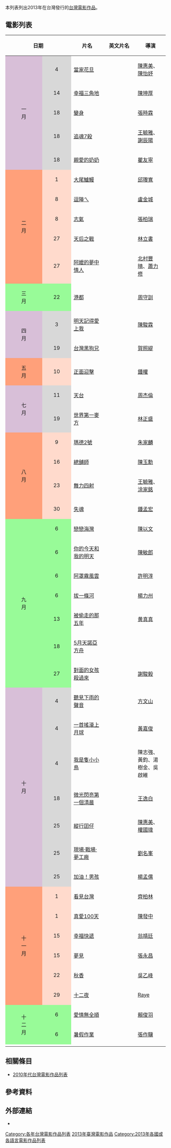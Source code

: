 本列表列出2013年在台灣發行的[[台灣電影作品|台灣電影作品]]。

== 電影列表 ==
{| class="wikitable" style="margin: 0 auto; font-size:small"
|- bgcolor="#dae3e7" style="text-align: center; font-size:small;"
! colspan="2"|  日期
! width="18%"|  片名
! width="20%"|  英文片名
! width="15%"|  導演
!  主演
|-
! rowspan="5" valign="center" align="center" style="background:#D8BFD8; textcolor:#000;" |一<br />月
| rowspan="1" align="center" style="background:#D8D8D8; textcolor:#000;" | 4
| [[當家花旦|當家花旦]] || ''{{lang|en|The Triangle Land}}'' || [[陳惠美|陳惠美]]、[[陳怡妤|陳怡妤]] || 紀錄片
|-
| rowspan="1" align="center" style="background:#D8D8D8; textcolor:#000;" | 14
| [[幸福三角地|幸福三角地]] || ''{{lang|en|The Triangle Land}}'' || [[陳坤厚|陳坤厚]] || [[楊誠誠|楊誠誠]]、[[謝東裕|謝東裕]]、[[朱芷瑩|朱芷瑩]]、[[洪勝德|洪勝德]]、[[孟庭麗|孟庭麗]]
|-
| rowspan="1" align="center" style="background:#D8D8D8; textcolor:#000;" | 18
| [[變身_(台灣電影)|變身]] || ''{{lang|en|Machi Action}}'' || [[張時霖|張時霖]] || [[陳柏霖|陳柏霖]]、[[邱彦翔|邱彦翔]]、[[郭雪芙|郭雪芙]]、[[陳庭萱|陳庭萱]]、[[敖犬|敖犬]]
|-
| rowspan="1" align="center" style="background:#D8D8D8; textcolor:#000;" | 18
| [[追魂7殺|追魂7殺]] || ''{{lang|en|Killing 7}}'' || [[王毓雅|王毓雅]]、[[謝辰陽|謝辰陽]] || [[盧學叡|盧學叡]]、[[傅天穎|傅天穎]]、[[林埈永|綠茶]] 、[[錢柏渝|錢柏渝]]、[[廖曉彤|廖曉彤]]、[[卞慶華|卞慶華]]、[[程若薇|程若薇]]、[[秦紫翔|秦紫翔]]
|-
| rowspan="1" align="center" style="background:#D8D8D8; textcolor:#000;" | 18
| [[親愛的奶奶|親愛的奶奶]] || ''{{lang|en|To My Dear Granny}}''|| [[瞿友寧|瞿友寧]] || [[張岫雲|張岫雲]]、[[柯宇綸|柯宇綸]]、[[林美秀_(演員)|林美秀]]、[[李千娜|李千娜]]、[[張世|張世]] 
|-
! rowspan="5" valign="center" align="center" style="background:#FFA07A; textcolor:#000;" |二<br />月
| rowspan="1" align="center" style="background:#ffdacc; textcolor:#000;" | 1
| [[大尾鱸鰻|大尾鱸鰻]] || ''{{lang|en|David Loman}}'' || [[邱瓈寬|邱瓈寬]] || [[豬哥亮|豬哥亮]]、[[楊祐寧|楊祐寧]]、[[郭采潔|郭采潔]]、[[陳博正|陳博正]]、[[素珠|素珠]]、[[林美秀_(演員)|林美秀]]、[[王彩樺|王彩樺]]、[[苗可麗|苗可麗]]、[[康康|康康]]
|-
| rowspan="1" align="center" style="background:#ffdacc; textcolor:#000;" | 8
| [[逗陣ㄟ|逗陣ㄟ]] || ''{{lang|en|Get Together}}'' || [[盧金城|盧金城]] || [[江淑娜|江淑娜]]、[[梁修身|梁修身]]、[[林暉閔|林暉閔]]、[[楊琪_(台灣演員)|楊琪]]、[[錢韋杉|錢韋杉]]、[[敖犬|敖犬]]
|-
| rowspan="1" align="center" style="background:#ffdacc; textcolor:#000;" | 8
| [[志氣|志氣]] || ''{{lang|en|Step Back to Glory}}'' || [[張柏瑞|張柏瑞]] || [[郭書瑤|郭書瑤]]、[[莊凱勛|莊凱勛]]、[[楊千霈|楊千霈]]、[[于美人|于美人]]、[[昆凌|昆凌]]
|-
| rowspan="1" align="center" style="background:#ffdacc; textcolor:#000;" | 27
| [[天后之戰|天后之戰]] || ''{{lang|en|Faithball}}'' || [[林立書|林立書]] || [[倪安東|倪安東]]、[[劉香慈|劉香慈]]、[[許效舜|許效舜]]、[[林美照|林美照]]
|-
| rowspan="1" align="center" style="background:#ffdacc; textcolor:#000;" | 27
| [[阿嬤的夢中情人|阿嬤的夢中情人]] || ''{{lang|en|Forever Love Grandma}}'' || [[北村豐晴|北村豐晴]]、[[蕭力修|蕭力修]] || [[藍正龍|藍正龍]]、[[安心亞|安心亞]]、[[天心_(藝人)|天心]]、[[王柏傑|王柏傑]]、[[龍劭華|龍劭華]]、[[瀋海蓉|瀋海蓉]]
|-
! rowspan="1" valign="center" align="center" style="background:#98fb98; textcolor:#000;" |三<br />月
| rowspan="1" align="center" style="background:#98fb98; textcolor:#000;" | 22
| [[港都_(電影)|港都]] || ''{{lang|en|The Harbor}}'' || [[周守訓|周守訓]] || [[杜宇航|杜宇航]]、[[洪天祥|洪天祥]]、[[邱凱偉|邱凱偉]]、[[許慧欣|許慧欣]]、[[許慧欣|許慧欣]]、[[蔡黃汝|蔡黃汝]]、[[郭少軒|郭少軒]]、[[邵庭|邵庭]]
|-
! rowspan="2" valign="center" align="center" style="background:#D8BFD8; textcolor:#000;" |四<br />月
| rowspan="1" align="center" style="background:#D8D8D8; textcolor:#000;" | 3
| [[明天記得愛上我|明天記得愛上我]] || ''{{lang|en|Will You Still Love Me Tomorrow?}}'' || [[陳駿霖|陳駿霖]]|| [[范曉萱|范曉萱]]、[[任賢齊|任賢齊]]、[[柯宇綸|柯宇綸]]、[[石錦航|石錦航]]、[[夏于喬|夏于喬]]
|-
| rowspan="1" align="center" style="background:#D8D8D8; textcolor:#000;" | 19
| [[台灣黑狗兄|台灣黑狗兄]] || ''{{lang|en|Sock’n Roll}}''  || [[賀照緹|賀照緹]] || 紀錄片
|-
! rowspan="1" valign="center" align="center" style="background:#FFA07A; textcolor:#000;" |五<br />月
| rowspan="1" align="center" style="background:#ffdacc; textcolor:#000;" | 10
| [[正面迎擊|正面迎擊]] || ''{{lang|en|Face To Face}}'' || [[鍾權|鍾權]] || 紀錄片
|-
! rowspan="2" valign="center" align="center" style="background:#D8BFD8; textcolor:#000;" |七<br />月
| rowspan="1" align="center" style="background:#D8D8D8; textcolor:#000;" | 11
| [[天台_(電影)|天台]]|| ''{{lang|en|The Rooftop}}'' ||[[周杰倫|周杰倫]] || [[周杰倫|周杰倫]]、[[王學圻|王學圻]]、[[陳柏霖|陳柏霖]]、[[李心艾|李心艾]]、[[柯有倫|柯有倫]]、[[鍾鎮濤|鍾鎮濤]]、[[曾志偉|曾志偉]]、[[黃秋生|黃秋生]]
|-
| rowspan="1" align="center" style="background:#D8D8D8; textcolor:#000;" | 19
| [[世界第一麥方|世界第一麥方]] || ''{{lang|en|27℃-Loaf Rocks}}'' || [[林正盛|林正盛]]  || [[李國毅|李國毅]]、[[孟耿如|孟耿如]]、[[王彩樺|王彩樺]]、[[高盟傑|高盟傑]]、[[黃鐙輝|黃鐙輝]]、[[邱凱偉|邱凱偉]]
|-
! rowspan="4" valign="center" align="center" style="background:#FFA07A; textcolor:#000;" |八<br />月
| rowspan="1" align="center" style="background:#ffdacc; textcolor:#000;" | 9
| [[瑪德2號|瑪德2號]] || ''{{lang|en|Saving Mother Robot}}'' || [[朱家麟|朱家麟]]  || [[黃曉明|黃曉明]]、[[徐若瑄|徐若瑄]]、[[九孔_(藝人)|九孔]]、[[楊謹華|楊謹華]]、[[曾志偉|曾志偉]]、[[楊冪|楊冪]]
|-
| rowspan="1" align="center" style="background:#ffdacc; textcolor:#000;" | 16
| [[總舖師_(電影)|總舖師]] || ''{{lang|en|Zone Pro Site}}'' || [[陳玉勳|陳玉勳]] || [[林美秀_(演員)|林美秀]]、[[楊祐寧|楊祐寧]]、[[夏于喬|夏于喬]]、[[吳念真|吳念真]]、[[柯一正|柯一正]]
|-
| rowspan="1" align="center" style="background:#ffdacc; textcolor:#000;" | 23
| [[舞力四射_(電影)|舞力四射]] || ''{{lang|en|Shining Dancing}}'' || [[王毓雅|王毓雅]]、[[涂家銘|涂家銘]]  || [[高山峰|高山峰]]、[[廖曉彤|廖曉彤]]、[[元六|元六]]、[[葉傅台|葉傅台]]、[[包偉銘|包偉銘]]、[[瑪格麗特_(藝人)|瑪格莉特]]、[[鄭羽婷|鄭羽婷]]、[[董偉倫|董偉倫]]
|-
| rowspan="1" align="center" style="background:#ffdacc; textcolor:#000;" | 30
| [[失魂|失魂]] || ''{{lang|en|Soul}}'' || [[鍾孟宏|鍾孟宏]] || [[王羽|王羽]]、[[張孝全|張孝全]]、[[陳湘琪|陳湘琪]]、[[戴立忍|戴立忍]]
|-
! rowspan="7" valign="center" align="center" style="background:#98fb98; textcolor:#000;" |九<br />月
| rowspan="1" align="center" style="background:#98fb98; textcolor:#000;" | 6
| [[戀戀海灣|戀戀海灣]] || ''{{lang|en|As the Winds Blow}}'' || [[陳以文|陳以文]] || [[吳中天|吳中天]]、[[龍劭華|龍劭華]]、[[黃志瑋|黃志瑋]]、[[丁也恬|丁也恬]]、[[金小曼|金小曼]]
|-
| rowspan="1" align="center" style="background:#98fb98; textcolor:#000;" | 6
| [[你的今天和我的明天|你的今天和我的明天]] || ''{{lang|en|Tomorrow Comes Today}}'' || [[陳敏郎|陳敏郎]] || [[黃尚禾|黃尚禾]]、[[摩西韋納特|摩西韋納特]]（Timothy Weinert）、[[盧靖姍|盧靖姍]]
|-
| rowspan="1" align="center" style="background:#98fb98; textcolor:#000;" | 6
| [[阿罩霧風雲|阿罩霧風雲]] || ''{{lang|en|Attabu}}'' || [[許明淳|許明淳]] || [[洪健藏|洪健藏]]、[[張哲豪|張哲豪]]、[[鄭雯|鄭雯]]、[[黃明安|黃明安]]、[[林睦宸|林睦宸]]、[[陳朝鑫|陳朝鑫]]、[[劉淑娟|劉淑娟]]、[[陳家逵|陳家逵]]、[[尤勝宏|尤勝宏]]
|-
| rowspan="1" align="center" style="background:#98fb98; textcolor:#000;" | 6
| [[拔一條河|拔一條河]] || ''{{lang|en|Bridge Over Troubled Water}}'' || [[楊力州|楊力州]] || 紀錄片
|-
| rowspan="1" align="center" style="background:#98fb98; textcolor:#000;" | 13
| [[被偷走的那五年|被偷走的那五年]] || ''{{lang|en|The Stolen Years}}'' || [[黄真真|黄真真]] || [[白百何|白百何]]、[[張孝全|張孝全]]、[[範瑋琪|範瑋琪]]、[[安心亞|安心亞]]、[[謝君豪|謝君豪]]
|-
| rowspan="1" align="center" style="background:#98fb98; textcolor:#000;" | 18
| [[5月天諾亞方舟|5月天諾亞方舟]]|| ''{{lang|en|MayDay Nowhere3D}}'' || || [[五月天|五月天]]、[[言承旭|言承旭]]、[[林依晨|林依晨]]、[[林暉閔|林暉閔]]
|-
| rowspan="1" align="center" style="background:#98fb98; textcolor:#000;" | 27
| [[對面的女孩殺過來|對面的女孩殺過來]] || ''{{lang|en|Apolitical Romance}}'' || [[謝駿毅|謝駿毅]] || [[張書豪|張書豪]]、[[黃璐|黃璐]]
|-
! rowspan="7" valign="center" align="center" style="background:#D8BFD8; textcolor:#000;" |十<br />月
| rowspan="1" align="center" style="background:#D8D8D8; textcolor:#000;" | 4
| [[聽見下雨的聲音|聽見下雨的聲音]]|| ''{{lang|en|Rhythm of the Rain}}'' ||[[方文山|方文山]] || [[徐若瑄|徐若瑄]]、[[柯有倫|柯有倫]]、[[徐嬌|徐嬌]]、[[釋小龍|釋小龍]]
|-
| rowspan="1" align="center" style="background:#D8D8D8; textcolor:#000;" | 4
| [[一首搖滾上月球|一首搖滾上月球]]|| ''{{lang|en|Rock Me To The Moon}}'' ||[[黃嘉俊|黃嘉俊]] || 紀錄片
|-
| rowspan="1" align="center" style="background:#D8D8D8; textcolor:#000;" | 4
| [[我是隻小小鳥|我是隻小小鳥]]|| ''{{lang|en|A Little Bird}}'' ||陳志強、黃鈞、湯樹金、吳啟維 || 動畫片
|-
| rowspan="1" align="center" style="background:#D8D8D8; textcolor:#000;" | 18
| [[微光閃亮第一個清晨|微光閃亮第一個清晨]] || ''{{lang|en|Star of bethlehem}}'' || [[王逸白|王逸白]] || [[曾珮瑜|曾珮瑜]]、[[李維維|李維維]]、[[鍾鎮濤|鍾鎮濤]]、[[吳慷仁|吳慷仁]]、[[黃志瑋|黃志瑋]]
|-
| rowspan="1" align="center" style="background:#D8D8D8; textcolor:#000;" | 25
| [[縱行囝仔|縱行囝仔]] || ''{{lang|en|Trekking The Way Home}}''   || [[陳惠美|陳惠美]]、[[權國瑋|權國瑋]] || 紀錄片
|-
| rowspan="1" align="center" style="background:#D8D8D8; textcolor:#000;" | 25
| [[現場·戰場·夢工廠_Live_in_Live|現場·戰場·夢工廠]]  || ''{{lang|en|LIVE IN LIVE}}''   || [[劉名峯|劉名峯]] || 紀錄片
|-
| rowspan="1" align="center" style="background:#D8D8D8; textcolor:#000;" | 25
| [[加油！男孩|加油！男孩]]|| ''{{lang|en|Good Luck! Boy}}''   ||[[楊孟儒|楊孟儒]] || [[邱澤|邱澤]]、[[陳彥婷|陳彥婷]]、[[陸明君|陸明君]]
|-
! rowspan="6" valign="center" align="center" style="background:#FFA07A; textcolor:#000;" |十<br />一<br />月
| rowspan="1" align="center" style="background:#ffdacc; textcolor:#000;" | 1
| [[看見台灣|看見台灣]]|| ''{{lang|en|Beyond Beauty - TAIWAN FROM ABOVE}}'' ||[[齊柏林_(台灣)|齊柏林]] || 紀錄片
|-
| rowspan="1" align="center" style="background:#ffdacc; textcolor:#000;" | 1
| [[真愛100天|真愛100天]]|| ''{{lang|en|100 Days}}'' ||[[陳發中|陳發中]] ||  [[路斯明|路斯明]]、[[周采詩|周采詩]]、[[陳文彬|陳文彬]]、[[朱蕾安|朱蕾安]]
|-
| rowspan="1" align="center" style="background:#ffdacc; textcolor:#000;" | 15
| [[幸福快遞|幸福快遞]]|| ''{{lang|en|Love Transplantation}}'' ||[[翁靖廷|翁靖廷]] ||  [[卓文萱|卓文萱]]、[[張雁名|張雁名]]、[[納豆_(藝人)|納豆]]、[[九孔_(藝人)|九孔]]
|-
| rowspan="1" align="center" style="background:#ffdacc; textcolor:#000;" | 15
| [[夢見|夢見]] || ''{{lang|en|Mida}}''||[[張永昌_(導演)|張永昌]]  || 動畫片
|-
| rowspan="1" align="center" style="background:#ffdacc; textcolor:#000;" | 22
| [[秋香|秋香]]|| ''{{lang|en|Chiu-Hsiang}}'' ||[[吳乙峰|吳乙峰]] || 紀錄片
|-
| rowspan="1" align="center" style="background:#ffdacc; textcolor:#000;" | 29
| [[十二夜_(臺灣電影)|十二夜]]|| ''{{lang|en|Twelve Nights}}'' ||[[Raye|Raye]] || 紀錄片
|-
! rowspan="2" valign="center" align="center" style="background:#98fb98; textcolor:#000;" |十<br />二<br />月
| rowspan="1" align="center" style="background:#98fb98; textcolor:#000;" | 6
| [[愛情無全順|愛情無全順]]|| ''{{lang|en|Campus Confidential}}'' ||[[賴俊羽|賴俊羽]] || [[陳意涵|陳意涵]]、[[陳柏霖|陳柏霖]]、[[郭書瑤|郭書瑤]]、[[姜康哲|姜康哲]]
|-
| rowspan="1" align="center" style="background:#98fb98; textcolor:#000;" | 6
| [[暑假作業_(電影)|暑假作業]]|| ''{{lang|en|A Time in Quchi}}'' ||[[張作驥|張作驥]] || [[楊亮俞|楊亮俞]]、[[謝明詮|謝明詮]]、[[林亞鄀|林亞鄀]]、[[鄭人碩|鄭人碩]]
|-
|}

==相關條目==
*[[2010年代台灣電影作品列表|2010年代台灣電影作品列表]]

==參考資料==
{{reflist}}

== 外部連結 ==
*{{Website|https://www.truemovie.com/tairelease2013.htm|2013台灣區上映電影檔期表–觸電網}}

{{台灣電影}}
{{Portal bar|台灣|電影}}
[[Category:各年台灣電影作品列表|Category:各年台灣電影作品列表]]
[[Category:2013年臺灣電影作品|]]
[[Category:2013年各國或各語言電影作品列表|Category:2013年各國或各語言電影作品列表]]